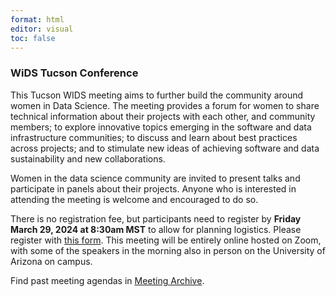 ```yaml
---
format: html
editor: visual
toc: false
---
```


### WiDS Tucson Conference

This Tucson WIDS meeting aims to further build the community around women in Data Science. The meeting provides a forum for women to share technical information about their projects with each other, and community members; to explore innovative topics emerging in the software and data infrastructure communities; to discuss and learn about best practices across projects; and to stimulate new ideas of achieving software and data sustainability and new collaborations.

Women in the data science community are invited to present talks and participate in panels about their projects. Anyone who is interested in attending the meeting is welcome and encouraged to do so.

There is no registration fee, but participants need to register by **Friday March 29, 2024 at 8:30am MST** to allow for planning logistics. Please register with [this form](https://forms.gle/JFVTo8dwem1JSFaY6). This meeting will be entirely online hosted on Zoom, with some of the speakers in the morning also in person on the University of Arizona on campus.

Find past meeting agendas in [Meeting Archive](https://wids-tucson.github.io/archive.html).
